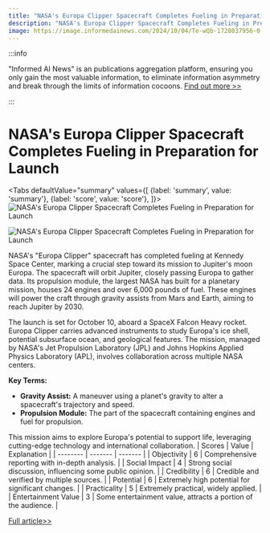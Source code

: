 ```yaml
---
title: "NASA's Europa Clipper Spacecraft Completes Fueling in Preparation for Launch"
description: "NASA's Europa Clipper Spacecraft Completes Fueling in Preparation for Launch"
image: https://image.informedainews.com/2024/10/04/Te-wQb-1728037956-0.jpg
---
```



:::info

"Informed AI News" is an publications aggregation platform, ensuring you only gain the most valuable information, to eliminate information asymmetry and break through the limits of information cocoons.  [Find out more >>](/)

:::

# NASA's Europa Clipper Spacecraft Completes Fueling in Preparation for Launch


<Tabs
	defaultValue="summary"
	values={[
	{label: 'summary', value: 'summary'},
	{label: 'score', value: 'score'},
]}>
<TabItem value="summary">
<img
  src="https://image.informedainews.com/2024/10/04/Te-wQb-1728037956-0.jpg"
  alt="NASA's Europa Clipper Spacecraft Completes Fueling in Preparation for Launch"
/>

<img
  src="https://image.informedainews.com/2024/10/04/Te-VSf-1728037956-1.jpg"
  alt="NASA's Europa Clipper Spacecraft Completes Fueling in Preparation for Launch"
/>



NASA's "Europa Clipper" spacecraft has completed fueling at Kennedy Space Center, marking a crucial step toward its mission to Jupiter's moon Europa. The spacecraft will orbit Jupiter, closely passing Europa to gather data. Its propulsion module, the largest NASA has built for a planetary mission, houses 24 engines and over 6,000 pounds of fuel. These engines will power the craft through gravity assists from Mars and Earth, aiming to reach Jupiter by 2030.

The launch is set for October 10, aboard a SpaceX Falcon Heavy rocket. Europa Clipper carries advanced instruments to study Europa's ice shell, potential subsurface ocean, and geological features. The mission, managed by NASA's Jet Propulsion Laboratory (JPL) and Johns Hopkins Applied Physics Laboratory (APL), involves collaboration across multiple NASA centers.

**Key Terms:**
- **Gravity Assist:** A maneuver using a planet's gravity to alter a spacecraft's trajectory and speed.
- **Propulsion Module:** The part of the spacecraft containing engines and fuel for propulsion.

This mission aims to explore Europa's potential to support life, leveraging cutting-edge technology and international collaboration.
</TabItem>
<TabItem value="score">
	| Scores     | Value   | Explanation |
	| -------- | ------- | ------- |
	| Objectivity  | 6    | Comprehensive reporting with in-depth analysis.    |
	| Social Impact | 4     | Strong social discussion, influencing some public opinion.    |
	| Credibility    | 6    | Credible and verified by multiple sources.    |
	| Potential    | 6    | Extremely high potential for significant changes.    |
	| Practicality    | 5    | Extremely practical, widely applied.    |
	| Entertainment Value    | 3    | Some entertainment value, attracts a portion of the audience.    |
</TabItem>
</Tabs>

[Full article>>](https://www.cnbeta.com.tw/articles/science/1447422.htm)
